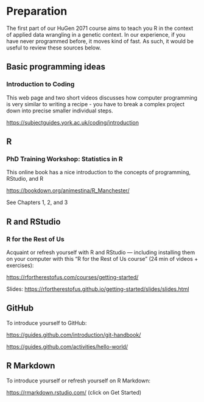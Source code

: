# Preparation

The first part of our HuGen 2071 course aims to teach you R in the context of applied data wrangling in a genetic context. In our experience, if you have never programmed before, it moves kind of fast. As such, it would be useful to review these sources below.

## Basic programming ideas

### Introduction to Coding

This web page and two short videos discusses how computer programming is very similar to writing a recipe - you have to break a complex project down into precise smaller individual steps.

<https://subjectguides.york.ac.uk/coding/introduction>

## R

### PhD Training Workshop: Statistics in R

This online book has a nice introduction to the concepts of programming, RStudio, and R

<https://bookdown.org/animestina/R_Manchester/>

See Chapters 1, 2, and 3

## R and RStudio

### R for the Rest of Us

Acquaint or refresh yourself with R and RStudio --- including installing them on your computer with this "R for the Rest of Us course" (24 min of videos + exercises):

<https://rfortherestofus.com/courses/getting-started/>

Slides: <https://rfortherestofus.github.io/getting-started/slides/slides.html>

## GitHub

To introduce yourself to GitHub:

<https://guides.github.com/introduction/git-handbook/>

<https://guides.github.com/activities/hello-world/>

## R Markdown

To introduce yourself or refresh yourself on R Markdown:

<https://rmarkdown.rstudio.com/> (click on Get Started)
